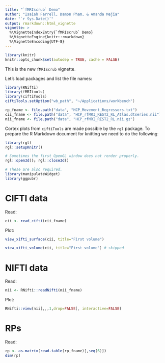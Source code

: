 ```yaml
---
title: "`fMRIscrub` Demo"
author: "Isaiah Farrell, Damon Pham, & Amanda Mejia"
date: "`r Sys.Date()`"
output: rmarkdown::html_vignette
vignette: >
  %\VignetteIndexEntry{`fMRIscrub` Demo}
  %\VignetteEngine{knitr::rmarkdown}
  %\VignetteEncoding{UTF-8}
---
```


```r
library(knitr)
knitr::opts_chunk$set(autodep = TRUE, cache = FALSE)
```

This is the new `fMRIscrub` vignette.

Let's load packages and list the file names:

```r
library(RNifti)
library(fMRItools)
library(ciftiTools)
ciftiTools.setOption("wb_path", "~/Applications/workbench")

rp_fname <- file.path("data", "HCP_Movement_Regressors.txt")
cii_fname <- file.path("data", "HCP_rfMRI_REST2_RL_Atlas.dtseries.nii")
nii_fname <- file.path("data", "HCP_rfMRI_REST2_RL.nii.gz")
```

Cortex plots from `ciftiTools` are made possible by the `rgl` package. To prepare the R Markdown document for knitting we need to do the following: 

```r
library(rgl)
rgl::setupKnitr()

# Sometimes the first OpenGL window does not render properly.
rgl::open3d(); rgl::close3d()

# These are also required.
library(manipulateWidget)
library(ggpubr)
```

# CIFTI data

Read:

```r
cii <- read_cifti(cii_fname)
```

Plot:

```r
view_xifti_surface(cii, title="First volume")
```

```r
view_xifti_volume(cii, title="First volume") # skipped
```

# NIFTI data

Read:

```r
nii <- RNifti::readNifti(nii_fname)
```

Plot:

```r
RNifti::view(nii[,,,1,drop=FALSE], interactive=FALSE)
```

# RPs

Read:

```r
rp <- as.matrix(read.table(rp_fname)[,seq(6)])
dim(rp)
```

